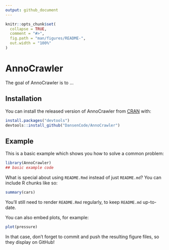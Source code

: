 ```yaml
---
output: github_document
---
```


<!-- README.md is generated from README.Rmd. Please edit that file -->

```r
knitr::opts_chunk$set(
  collapse = TRUE,
  comment = "#>",
  fig.path = "man/figures/README-",
  out.width = "100%"
)
```
# AnnoCrawler

<!-- badges: start -->
<!-- badges: end -->

The goal of AnnoCrawler is to ...

## Installation

You can install the released version of AnnoCrawler from [CRAN](https://CRAN.R-project.org) with:

``` r
install.packages("devtools")
devtools::install_github("DansenCode/AnnoCrawler")
```

## Example

This is a basic example which shows you how to solve a common problem:

```r
library(AnnoCrawler)
## basic example code
```

What is special about using `README.Rmd` instead of just `README.md`? You can include R chunks like so:

```r
summary(cars)
```

You'll still need to render `README.Rmd` regularly, to keep `README.md` up-to-date.

You can also embed plots, for example:

```r
plot(pressure)
```

In that case, don't forget to commit and push the resulting figure files, so they display on GitHub!
